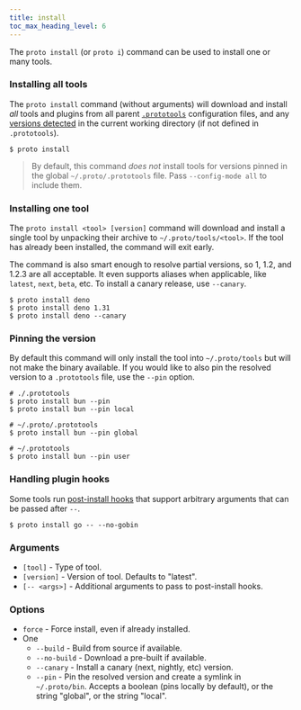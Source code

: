```yaml
---
title: install
toc_max_heading_level: 6
---
```



The `proto install` (or `proto i`) command can be used to install one or many tools.

### Installing all tools<VersionLabel version="0.39.0" />

The `proto install` command (without arguments) will download and install _all_ tools and plugins
from all parent [`.prototools`](../config) configuration files, and any
[versions detected](../detection) in the current working directory (if not defined in
`.prototools`).

```shell
$ proto install
```

> By default, this command _does not_ install tools for versions pinned in the global
> `~/.proto/.prototools` file. Pass `--config-mode all` to include them.

### Installing one tool

The `proto install <tool> [version]` command will download and install a single tool by unpacking
their archive to `~/.proto/tools/<tool>`. If the tool has already been installed, the command will
exit early.

The command is also smart enough to resolve partial versions, so 1, 1.2, and 1.2.3 are all
acceptable. It even supports aliases when applicable, like `latest`, `next`, `beta`, etc. To install
a canary release, use `--canary`.

```shell
$ proto install deno
$ proto install deno 1.31
$ proto install deno --canary
```

### Pinning the version

By default this command will only install the tool into `~/.proto/tools` but will not make the
binary available. If you would like to also pin the resolved version to a `.prototools` file, use
the `--pin` option.

```shell
# ./.prototools
$ proto install bun --pin
$ proto install bun --pin local

# ~/.proto/.prototools
$ proto install bun --pin global

# ~/.prototools
$ proto install bun --pin user
```

### Handling plugin hooks

Some tools run [post-install hooks](../tools) that support arbitrary arguments that can be passed
after `--`.

```shell
$ proto install go -- --no-gobin
```

### Arguments

- `[tool]` - Type of tool.
- `[version]` - Version of tool. Defaults to "latest".
- `[-- <args>]` - Additional arguments to pass to post-install hooks.

### Options

- `force` - Force install, even if already installed.
- One
  - `--build` - Build from source if available. <VersionLabel version="0.45.0" />
  - `--no-build` - Download a pre-built if available. <VersionLabel version="0.45.0" />
  - `--canary` - Install a canary (next, nightly, etc) version.
  - `--pin` - Pin the resolved version and create a symlink in `~/.proto/bin`. Accepts a boolean
    (pins locally by default), or the string "global", or the string "local".
